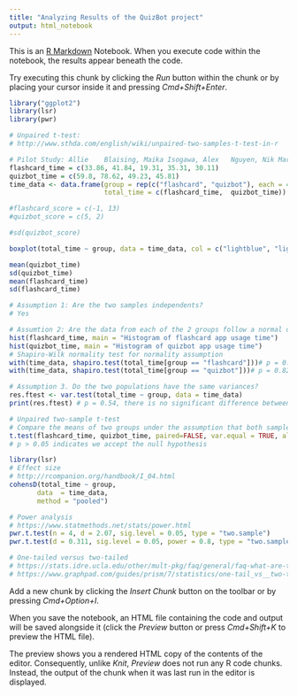 ```yaml
---
title: "Analyzing Results of the QuizBot project"
output: html_notebook
---
```


This is an [R Markdown](http://rmarkdown.rstudio.com) Notebook. When you execute code within the notebook, the results appear beneath the code. 

Try executing this chunk by clicking the *Run* button within the chunk or by placing your cursor inside it and pressing *Cmd+Shift+Enter*. 

```r
library("ggplot2")
library(lsr)
library(pwr)
```

```r
# Unpaired t-test:
# http://www.sthda.com/english/wiki/unpaired-two-samples-t-test-in-r

# Pilot Study: Allie	Blaising, Maika	Isogawa, Alex	Nguyen, Nik	Marda, Phoebe	Kimm, Michael	Cooper 
flashcard_time = c(33.86, 41.84, 19.31, 35.31, 30.11)
quizbot_time = c(59.8, 78.62, 49.23, 45.81)
time_data <- data.frame(group = rep(c("flashcard", "quizbot"), each = 4),
                        total_time = c(flashcard_time,  quizbot_time))

#flashcard_score = c(-1, 13)
#quizbot_score = c(5, 2)

#sd(quizbot_score)

boxplot(total_time ~ group, data = time_data, col = c("lightblue", "lightyellow"), main='Total usage time over 7 days', ylab='minutes')

mean(quizbot_time)
sd(quizbot_time)
mean(flashcard_time)
sd(flashcard_time)

# Assumption 1: Are the two samples independents?
# Yes

# Assumtion 2: Are the data from each of the 2 groups follow a normal distribution?
hist(flashcard_time, main = "Histogram of flashcard app usage time")
hist(quizbot_time, main = "Histogram of quizbot app usage time")
# Shapiro-Wilk normality test for normality assumption
with(time_data, shapiro.test(total_time[group == "flashcard"]))# p = 0.13
with(time_data, shapiro.test(total_time[group == "quizbot"]))# p = 0.82

# Assumption 3. Do the two populations have the same variances?
res.ftest <- var.test(total_time ~ group, data = time_data)
print(res.ftest) # p = 0.54, there is no significant difference between the variances of the two sets of data

# Unpaired two-sample t-test
# Compare the means of two groups under the assumption that both samples are random, independent, and normally distributed with unknown but equal variances
t.test(flashcard_time, quizbot_time, paired=FALSE, var.equal = TRUE, alternative='two.sided')
# p > 0.05 indicates we accept the null hypothesis

library(lsr)
# Effect size
# http://rcompanion.org/handbook/I_04.html
cohensD(total_time ~ group, 
       data  = time_data,
       method = "pooled")

# Power analysis
# https://www.statmethods.net/stats/power.html
pwr.t.test(n = 4, d = 2.07, sig.level = 0.05, type = "two.sample")
pwr.t.test(d = 0.311, sig.level = 0.05, power = 0.8, type = "two.sample")

# One-tailed versus two-tailed
# https://stats.idre.ucla.edu/other/mult-pkg/faq/general/faq-what-are-the-differences-between-one-tailed-and-two-tailed-tests/
# https://www.graphpad.com/guides/prism/7/statistics/one-tail_vs__two-tail_p_values.htm?toc=0&printWindow
```



Add a new chunk by clicking the *Insert Chunk* button on the toolbar or by pressing *Cmd+Option+I*.

When you save the notebook, an HTML file containing the code and output will be saved alongside it (click the *Preview* button or press *Cmd+Shift+K* to preview the HTML file). 

The preview shows you a rendered HTML copy of the contents of the editor. Consequently, unlike *Knit*, *Preview* does not run any R code chunks. Instead, the output of the chunk when it was last run in the editor is displayed.

